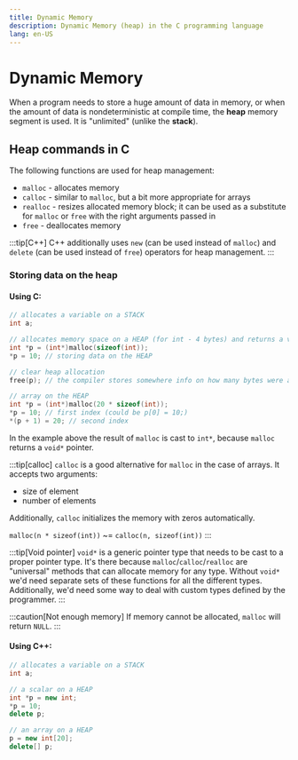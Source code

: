 ```yaml
---
title: Dynamic Memory
description: Dynamic Memory (heap) in the C programming language
lang: en-US
---
```



# Dynamic Memory

When a program needs to store a huge amount of data in memory, or when the amount
of data is nondeterministic at compile time, the **heap** memory segment is
used. It is "unlimited" (unlike the **stack**).

## Heap commands in C

The following functions are used for heap management:

- `malloc` - allocates memory
- `calloc` - similar to `malloc`, but a bit more appropriate for arrays
- `realloc` - resizes allocated memory block; it can be used as a substitute for
  `malloc` or `free` with the right arguments passed in
- `free` - deallocates memory

:::tip[C++]
C++ additionally uses `new` (can be used instead  of `malloc`) and `delete` (can
be used instead of `free`) operators for heap management.
:::

### Storing data on the heap

#### Using C:

```c
// allocates a variable on a STACK
int a;

// allocates memory space on a HEAP (for int - 4 bytes) and returns a void pointer to it
int *p = (int*)malloc(sizeof(int));
*p = 10; // storing data on the HEAP

// clear heap allocation
free(p); // the compiler stores somewhere info on how many bytes were allocated

// array on the HEAP
int *p = (int*)malloc(20 * sizeof(int));
*p = 10; // first index (could be p[0] = 10;)
*(p + 1) = 20; // second index
```

In the example above the result of `malloc` is cast to `int*`, because
`malloc` returns a `void*` pointer.

:::tip[calloc]
`calloc` is a good alternative for `malloc` in the case of arrays.
It accepts two arguments:

- size of element
- number of elements

Additionally, `calloc` initializes the memory with zeros automatically.

`malloc(n * sizeof(int))` ~= `calloc(n, sizeof(int))`
:::

:::tip[Void pointer]
`void*` is a generic pointer type that needs to be cast to a proper pointer
type. It's there because `malloc`/`calloc`/`realloc` are "universal" methods
that can allocate memory for any type. Without `void*` we'd need separate sets
of these functions for all the different types. Additionally, we'd need some way
to deal with custom types defined by the programmer.
:::

:::caution[Not enough memory]
If memory cannot be allocated, `malloc` will return `NULL`.
:::

#### Using C++:

```cpp
// allocates a variable on a STACK
int a;

// a scalar on a HEAP
int *p = new int;
*p = 10;
delete p;

// an array on a HEAP
p = new int[20];
delete[] p;
```